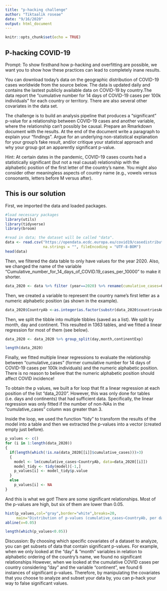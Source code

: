 ```yaml
---
title: "p-hacking challenge"
author: "Tiktaalik roseae"
date: "9/16/2020"
output: html_document
---
```


```r
knitr::opts_chunk$set(echo = TRUE)
```

## P-hacking COVID-19

Prompt: 
To show firsthand how p-hacking and overfitting are possible, we want you to show how these practices can lead to completely inane results.

You can download today's data on the geographic distribution of COVID-19 cases worldwide from the source below. The data is updated daily and contains the lastest publicly available data on COVID-19 by country.The data report the "cumulative number for 14 days of COVID-19 cases per 100k individuals" for each country or territory. There are also several other covariates in the data set. 

The challenge is to build an analysis pipeline that produces a "significant" p-value for a relationship between COVID-19 cases and another variable, where the relationship can't possibly be causal. Prepare an Rmarkdown document with the results. At the end of the document write a paragraph to explain your "findings". Argue for an underlying non-statistical explanation for your group's fake result, and/or critique your statistcal approach and why your group got an apparently significant p-value.

Hint: At certain dates in the pandemic, COVID-19 cases counts had a statistically significant (but not a real causal) relationship with the alphabetic position of the first letter of the country's name.  You might also consider other meaningless aspects of country name (e.g., vowels versus consonants, letters before M versus after). 

## This is our solution

First, we imported the data and loaded packages.

```r

#load necessary packages
library(utils)
library(tidyverse)
library(broom)

#read in data; the dataset will be called "data".
data <- read.csv("https://opendata.ecdc.europa.eu/covid19/casedistribution/csv", 
                 na.strings = "", fileEncoding = "UTF-8-BOM")
head(data)
```
Then, we filtered the data table to only have values for the year 2020. Also, we changed the name of the variable "Cumulative_number_for_14_days_of_COVID.19_cases_per_10000" to make it shorter.

```r
data_2020 <- data %>% filter (year==2020) %>% rename(cumulative_cases=Cumulative_number_for_14_days_of_COVID.19_cases_per_100000)
```

Then, we created a variable to represent the country name's first letter as a numeric alphabetic position (as shown in the example).

```r
data_2020$CountryAb <-as.integer(as.factor(substr(data_2020$countriesAndTerritories,1,1)))
```

Then, we split the tibble into multiple tibbles (saved as a list). We split by month, day and continent. This resulted in 1363 tables, and we fitted a linear regression for most of them (see below).

```r
data_2020 <- data_2020 %>% group_split(day,month,continentExp)

length(data_2020)
```

Finally, we fitted multiple linear regressions to evaluate the relationship between "cumulative_cases" (former cumulative number for 14 days of COVID-19 cases per 100k individuals) and the numeric alphabetic position. There is no reason to believe that the numeric alphabetic position should affect COVID incidence! 

To obtain the p values, we built a for loop that fit a linear regression at each position of the list "data_2020". However, this was only  done for tables (i.e. days and continents) that had sufficient data. Specifically, the linear regression was only  fitted if the number of non-NAs in the "cumulative_cases" column was greater than 3.

Inside the loop, we used the function "tidy" to transform the results of the model into a table and then we extracted the p-values into a vector (created empty just before).

```r
p_values <- c()
for (i in 1:length(data_2020))
{
  if(length(which(!is.na(data_2020[[i]]$cumulative_cases)))>3)
  {
    model <- lm(cumulative_cases~CountryAb, data=data_2020[[i]])
    model_tidy <- tidy(model)[-1,] 
    p_values[i] <- model_tidy$p.value
  }
  else
    p_values[i] <- NA
}
```

And this is what we got! There are some significant relationships. Most of the p-values are high, but six of them are lower than 0.05.

```r
hist(p_values,col="gray",border="white",breaks=20,
     main="Distribution of p-values (cumulative_cases~CountryAb, per day and continent) ",cex.main=0.8, xlab="p-values")
abline(v=0.05)

length(which(p_values<0.05))
```

Discussion:
By choosing which specific covariates of a dataset to analyze, you can get subsets of data that contain significant p-values. For example, when we only looked at the "day" & "month" variables in relation to alphabetic ordering of the country's name, we found no significant relationships However, when we looked at the cumulative COVID cases per country considering "day" and the variable "continent", we found 6 instances of significant p-values. Therefore, by manipulating the covariates that you choose to analyze and subset your data by, you can p-hack your way to false significant values. 
